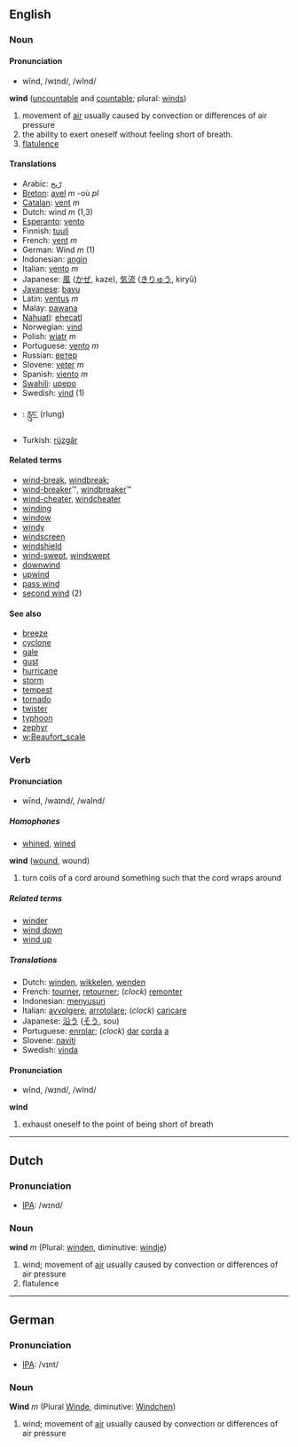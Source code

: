 ==English==
=== Noun ===
==== Pronunciation ====
*wĭnd, /wɪnd/, /wInd/

'''wind''' ([[uncountable]] and [[countable]]; plural: [[winds]])

# movement of [[air]] usually caused by convection or differences of air pressure
# the ability to exert oneself without feeling short of breath.
#[[flatulence]]
<!-- need defs and examples to illustrate difference between uncountable and countable senses -->

==== Translations ====
*Arabic: [[رّيح]]
*[[Breton]]: [[avel]] ''m'' -où ''pl''
*[[Catalan]]: [[vent]] ''m''
*Dutch: wind ''m'' (1,3)
*[[Esperanto]]: [[vento]]
*Finnish: [[tuuli]]
*French: [[vent]] ''m''
*German: Wind ''m'' (1)
*Indonesian: [[angin]]
*Italian: [[vento]] ''m''
*Japanese: [[風]] ([[かぜ]], kaze), [[気流]] ([[きりゅう]], kiryū)
*[[Javanese]]: [[bayu]]
*Latin: [[ventus]] ''m''
*Malay: [[pawana]]
*[[Nahuatl]]: [[ehecatl]]
*Norwegian: [[vind]]
*Polish: [[wiatr]] ''m''
*Portuguese: [[vento]] ''m''
*Russian: [[ветер]]
*Slovene: [[veter]] ''m''
*Spanish: [[viento]] ''m''
*[[Swahili]]: [[upepo]]
*Swedish: [[vind]] (1)
*{{bo}}: [[རླུང་]] (rlung)
*Turkish: [[rüzgâr]]

====Related terms====
*[[wind-break]], [[windbreak]];
*[[wind-breaker]]&trade;, [[windbreaker]]&trade;
*[[wind-cheater]], [[windcheater]]
*[[winding]]
*[[window]]
*[[windy]]
*[[windscreen]]
*[[windshield]]
*[[wind-swept]], [[windswept]]
*[[downwind]]
*[[upwind]]
*[[pass wind]]
*[[second wind]] (2)

====See also====
*[[breeze]]
*[[cyclone]]
*[[gale]]
*[[gust]]
*[[hurricane]]
*[[storm]]
*[[tempest]]
*[[tornado]]
*[[twister]]
*[[typhoon]]
*[[zephyr]]
*[[w:Beaufort_scale]]

=== Verb ===
==== Pronunciation ====
*wīnd, /waɪnd/, /waInd/
===== Homophones =====
*[[whined]], [[wined]]

'''wind''' ([[wound]], wound)

# turn coils of a cord around something such that the cord wraps around

===== Related terms =====
*[[winder]]
*[[wind down]]
*[[wind up]]

===== Translations =====
*Dutch: [[winden]], [[wikkelen]], [[wenden]]
*French: [[tourner]], [[retourner]]; (''clock'') [[remonter]]
*Indonesian: [[susur|menyusuri]]
*Italian: [[avvolgere]], [[arrotolare]]; (''clock'') [[caricare]]
*Japanese: [[沿う]] ([[そう]], sou)
*Portuguese: [[enrolar]]; (''clock'') [[dar]] [[corda]] [[a]]
*Slovene: [[naviti]]
*Swedish: [[vinda]]

==== Pronunciation ====
*wĭnd, /wɪnd/, /wInd/

<!-- transitive, reflexive, or both? -->
'''wind'''

# exhaust oneself to the point of being short of breath

----

==Dutch==
=== Pronunciation ===
*[[w:IPA|IPA]]: /wɪnd/

=== Noun ===
'''wind''' ''m'' (Plural: [[winden]], diminutive: [[windje]])

# wind; movement of [[air]] usually caused by convection or differences of air pressure
# flatulence


----

==German==
=== Pronunciation ===
*[[w:IPA|IPA]]: /vɪnt/

=== Noun ===
'''Wind''' ''m'' (Plural [[Winde]], diminutive: [[Windchen]])

# wind; movement of [[air]] usually caused by convection or differences of air pressure